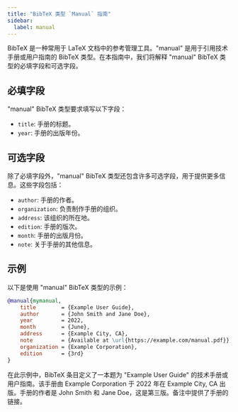 ```yaml
---
title: "BibTeX 类型 `Manual` 指南"
sidebar:
  label: manual
---
```



BibTeX 是一种常用于 LaTeX 文档中的参考管理工具。"manual" 是用于引用技术手册或用户指南的 BibTeX 类型。在本指南中，我们将解释 "manual" BibTeX 类型的必填字段和可选字段。

<CiteDrive/>

## 必填字段

"manual" BibTeX 类型要求填写以下字段：

-   `title`: 手册的标题。
-   `year`: 手册的出版年份。

## 可选字段

除了必填字段外，"manual" BibTeX 类型还包含许多可选字段，用于提供更多信息。这些字段包括：

-   `author`: 手册的作者。
-   `organization`: 负责制作手册的组织。
-   `address`: 该组织的所在地。
-   `edition`: 手册的版次。
-   `month`: 手册的出版月份。
-   `note`: 关于手册的其他信息。

## 示例

以下是使用 "manual" BibTeX 类型的示例：

```bibtex
@manual{mymanual,
	title        = {Example User Guide},
	author       = {John Smith and Jane Doe},
	year         = 2022,
	month        = {June},
	address      = {Example City, CA},
	note         = {Available at \url{https://example.com/manual.pdf}},
	organization = {Example Corporation},
	edition      = {3rd}
}
```

在此示例中，BibTeX 条目定义了一本题为 "Example User Guide" 的技术手册或用户指南。该手册由 Example Corporation 于 2022 年在 Example City, CA 出版。手册的作者是 John Smith 和 Jane Doe，这是第三版。备注中提供了手册的链接。
